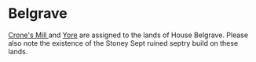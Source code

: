 
# Belgrave

<ProjectDetails
  floatRight
  region="Riverlands"
  house="House Belgrave"
  type="Castle"
  status="Not Started"
  warp="/warp belgrave"
  projectLead=""
  dateStarted="Invalid Date"
  dateCompleted="Invalid Date"
/>

[Crone's Mill ](https://awoiaf.westeros.org/index.php/Crone%27s_Mill)and [Yore](https://awoiaf.westeros.org/index.php/Yore) are assigned to the lands of House Belgrave. Please also note the existence of the Stoney Sept ruined septry build on these lands.
